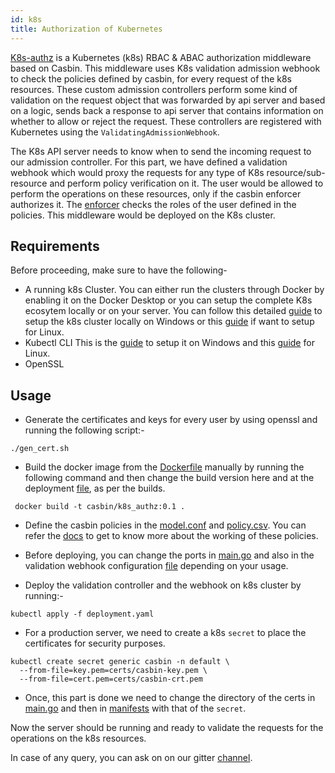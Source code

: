 ```yaml
---
id: k8s
title: Authorization of Kubernetes
---
```


[K8s-authz](https://github.com/casbin/k8s-authz) is a Kubernetes (k8s) RBAC & ABAC authorization middleware based on Casbin. This middleware uses K8s validation admission webhook to check the policies defined by casbin, for every request of the k8s resources. These custom admission controllers perform some kind of validation on the request object that was forwarded by api server and based on a logic, sends back a response to api server that contains information on whether to allow or reject the request. These controllers are registered with Kubernetes using the `ValidatingAdmissionWebhook`.

The K8s API server needs to know when to send the incoming request to our admission controller. For this part, we have defined a validation webhook which would proxy the requests for any type of K8s resource/sub-resource and perform policy verification on it. The user would be allowed to perform the operations on these resources, only if the casbin enforcer authorizes it. The [enforcer](https://casbin.org/docs/en/get-started#new-a-casbin-enforcer) checks the roles of the user defined in the policies. This middleware would be deployed on the K8s cluster. 

## Requirements

Before proceeding, make sure to have the following- 
- A running k8s Cluster. 
You can either run the clusters through Docker by enabling it on the Docker Desktop or you can setup the complete K8s ecosytem locally or on your server. You can follow this detailed [guide](https://rominirani.com/tutorial-getting-started-with-kubernetes-on-your-windows-laptop-with-minikube-3269b54a226) to setup the k8s cluster locally on Windows or this [guide](https://www.digitalocean.com/community/tutorials/how-to-create-a-kubernetes-cluster-using-kubeadm-on-ubuntu-18-04) if want to setup for Linux.
- Kubectl CLI
This is the [guide](https://master--kubernetes-io-master-staging.netlify.app/docs/tasks/tools/install-kubectl-windows/) to setup it on Windows and this [guide](https://kubernetes.io/docs/tasks/tools/install-kubectl-linux/) for Linux.
- OpenSSL

## Usage
- Generate the certificates and keys for every user by using openssl and running the following script:-  
```
./gen_cert.sh
```
- Build the docker image from the [Dockerfile](https://github.com/casbin/k8s-authz/blob/master/Dockerfile) manually by running the following command and then change the build version here and at the deployment [file](https://github.com/casbin/k8s-authz/blob/718f58c46e3dbf79063b5b1c18348c2fee5de9e9/manifests/deployment.yaml#L18), as per the builds. 
```
 docker build -t casbin/k8s_authz:0.1 .
```
- Define the casbin policies in the [model.conf](https://github.com/casbin/k8s-authz/blob/master/config/model.conf) and [policy.csv](https://github.com/casbin/k8s-authz/blob/master/config/policy.csv). You can refer the [docs](https://casbin.org/docs/en/how-it-works) to get to know more about the working of these policies.

- Before deploying, you can change the ports in [main.go](https://github.com/casbin/k8s-authz/blob/master/main.go) and also in the validation webhook configuration [file](https://github.com/casbin/k8s-authz/blob/master/manifests/deployment.yaml) depending on your usage.
- Deploy the validation controller and the webhook on k8s cluster by running:-
```
kubectl apply -f deployment.yaml
```
- For a production server, we need to create a k8s `secret` to place the certificates for security purposes. 
```
kubectl create secret generic casbin -n default \
  --from-file=key.pem=certs/casbin-key.pem \
  --from-file=cert.pem=certs/casbin-crt.pem
```
- Once, this part is done we need to change the directory of the certs in [main.go](https://github.com/ashish493/k8s-authz/blob/3560551427c0431a9d4594ad1206f084ede37c49/main.go#L26) and then in [manifests](https://github.com/ashish493/k8s-authz/blob/3560551427c0431a9d4594ad1206f084ede37c49/manifests/deployment.yaml#L22) with that of the `secret`.

Now the server should be running and ready to validate the requests for the operations on the k8s resources. 

In case of any query, you can ask on on our gitter [channel](https://gitter.im/casbin/lobby).
